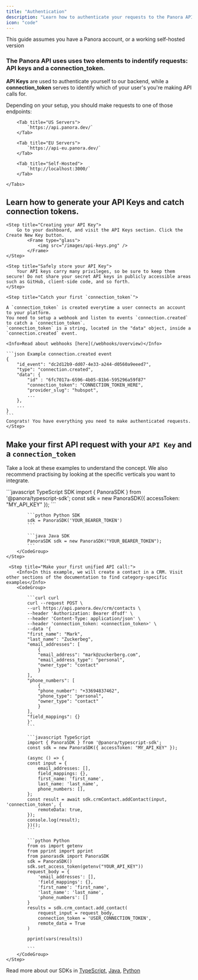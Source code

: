 ```yaml
---
title: "Authentication"
description: "Learn how to authenticate your requests to the Panora API."
icon: "code"
---
```


<Note>
  This guide assumes you have a Panora account, or a working self-hosted version
</Note>

### The Panora API uses uses two elements to indentify requests: API keys and a connection_token.

**API Keys** are used to authenticate yourself to our backend, while a **connection_token** serves to identify which of your user's you're making API calls for.

Depending on your setup, you should make requests to one of those endpoints:

<Tabs>

        <Tab title="US Servers">
            `https://api.panora.dev/`
        </Tab>

        <Tab title="EU Servers">
            `https://api-eu.panora.dev/`
        </Tab>

        <Tab title="Self-Hosted">
            `http://localhost:3000/`
        </Tab>

    </Tabs>

## Learn how to generate your API Keys and catch connection tokens.

<Steps>

    <Step title="Creating your API Key">
        Go to your dashboard, and visit the API Keys section. Click the Create New Key button.
            <Frame type="glass">
                <img src="/images/api-keys.png" />
            </Frame>
    </Step>

    <Step title="Safely store your API Key">
        Your API keys carry many privileges, so be sure to keep them secure! Do not share your secret API keys in publicly accessible areas such as GitHub, client-side code, and so forth.
    </Step>

    <Step title="Catch your first `connection_token`">

    A `connection_token` is created everytime a user connects an account to your platform.
    You need to setup a webhook and listen to events `connection.created` to catch a `connection_token`.
    `connection_token` is a string, located in the "data" object, inside a `connection.created` event.

    <Info>Read about webhooks [here](/webhooks/overview)</Info>

    ```json Example connection.created event
    {
        "id_event": "dc2d12b9-dd07-4e33-a244-d0560a9eeed7",
        "type": "connection.created",
        "data": {
            "id" : "6fc7017a-6596-4b05-81b6-595296a59f87"
            "connection_token": "CONNECTION_TOKEN_HERE",
            "provider_slug": "hubspot",
            ...
        },
        ...
    }
    ```
    Congrats! You have everything you need to make authenticated requests.
    </Step>

</Steps>

## Make your first API request with your `API Key` and a `connection_token`

Take a look at these examples to understand the concept.
We also recommend practising by looking at the specific verticals you want to integrate.

<Steps>
    <Step title="Setup your API Key in your code:">
        <CodeGroup>
            ```javascript TypeScript SDK
            import { PanoraSDK } from '@panora/typescript-sdk';
            const sdk = new PanoraSDK({ accessToken: "MY_API_KEY" });
            ```

            ```python Python SDK
            sdk = PanoraSDK('YOUR_BEARER_TOKEN')
            ```

            ```java Java SDK
            PanoraSDK sdk = new PanoraSDK("YOUR_BEARER_TOKEN");
            ```
        </CodeGroup>
    </Step>

     <Step title="Make your first unified API call:">
        <Info>In this example, we will create a contact in a CRM. Visit other sections of the documentation to find category-specific examples</Info>
        <CodeGroup>

            ```curl curl
            curl --request POST \
            --url https://api.panora.dev/crm/contacts \
            --header 'Authorization: Bearer dfsdf' \
            --header 'Content-Type: application/json' \
            --header 'connection_token: <connection_token>' \
            --data '{
            "first_name": "Mark",
            "last_name": "Zuckerbeg",
            "email_addresses": [
                {
                "email_address": "mark@zuckerberg.com",
                "email_address_type": "personal",
                "owner_type": "contact"
                }
            ],
            "phone_numbers": [
                {
                "phone_number": "+33694837462",
                "phone_type": "personal",
                "owner_type": "contact"
                }
            ],
            "field_mappings": {}
            }'
            ```

            ```javascript TypeScript
            import { PanoraSDK } from '@panora/typescript-sdk';
            const sdk = new PanoraSDK({ accessToken: "MY_API_KEY" });

            (async () => {
            const input = {
                email_addresses: [],
                field_mappings: {},
                first_name: 'first_name',
                last_name: 'last_name',
                phone_numbers: [],
            };
            const result = await sdk.crmContact.addContact(input, 'connection_token', {
                remoteData: true,
            });
            console.log(result);
            })();
            ```

            ```python Python
            from os import getenv
            from pprint import pprint
            from panorasdk import PanoraSDK
            sdk = PanoraSDK()
            sdk.set_access_token(getenv("YOUR_API_KEY"))
            request_body = {
                'email_addresses': [],
                'field_mappings': {},
                'first_name': 'first_name',
                'last_name': 'last_name',
                'phone_numbers': []
            }
            results = sdk.crm_contact.add_contact(
                request_input = request_body,
                connection_token = 'USER_CONNECTION_TOKEN',
                remote_data = True
            )

            pprint(vars(results))

            ```
        </CodeGroup>
    </Step>

</Steps>

Read more about our SDKs in [TypeScript](/backend-sdk/typescript), [Java](/backend-sdk/java), [Python](/backend-sdk/python)
